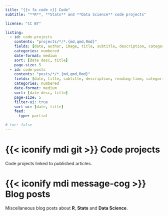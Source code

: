 ```yaml
---
title: "{{< fa code >}} Code"
subtitle: "**R**, **Stats** and **Data Science** code projects"

license: "CC BY"

listing:
  - id: code-projects
    contents: "projects/*/*.{md,qmd,Rmd}"
    fields: [date, author, image, title, subtitle, description, categories]
    categories: numbered
    date-format: medium
    sort: [date desc, title]
    page-size: 5
  - id: code-posts
    contents: "posts/*/*.{md,qmd,Rmd}"
    fields: [date, title, subtitle, description, reading-time, categories] # file-modified 
    categories: numbered
    date-format: medium
    sort: [date desc, title]
    page-size: 5
    filter-ui: true
    sort-ui: [date, title]
    feed:
      type: partial

# toc: false
---
```


# {{< iconify mdi git >}} Code projects

Code projects linked to published articles.

:::{#code-projects}
:::

# {{< iconify mdi message-cog >}} Blog posts

Miscellaneous blog posts about **R**, **Stats** and **Data Science**.

:::{#code-posts}
:::